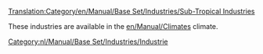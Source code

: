 [[Translation:Category/en/Manual/Base Set/Industries/Sub-Tropical Industries]]

These industries are available in the [[en/Manual/Climates]] climate.

[[Category:nl/Manual/Base Set/Industries/Industrie]]